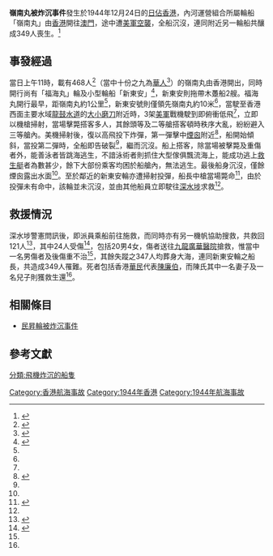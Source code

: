 {{Infobox news event
| image_name               = Westbrother.png
| image_size               = 300px
| caption                  = 事件發生位置
| date                     = {{start date|1944|12|24}}
| time                     = 上午11時許（[[UTC+8|UTC+8]]）
| place                    = {{HKG-1941}}[[龍鼓水道|龍鼓水道]][[大小磨刀|大小磨刀]]附近
| coordinates              = 
| cause                    = 客船遭[[美軍|美軍]]戰機掃射及轟炸
| participants             =
| outcome                  = 嶺南丸被第二枚炸彈擊中後迅速沉沒，<br/>船上468人裡的347人因被困三等船艙而全數溺斃或在艙面被開槍擊斃；<br/>1人送院後不治；<br/>駛在嶺南丸前方約10米的「新東安」輪之船長被擊斃
| reported injuries        = 23人
| reported death(s)        = 349人
| reported property damage = 
| burial                   =
| inquiries                =
| inquest                  = 
| coroner                  = 
| suspects                 = 
| charges                  = 
| verdict                  =
| convictions              =
| publication bans         =
| litigation               =
| awards                   =
| url                      = 
| website                  = 
| notes                    =
}}

'''嶺南丸被炸沉事件'''發生於1944年12月24日的[[日佔香港|日佔香港]]，內河運營組合所屬輪船「嶺南丸」由[[香港|香港]]開往[[澳門|澳門]]，途中遭[[美軍|美軍]][[空襲|空襲]]，全船沉沒，連同附近另一輪船共釀成349人喪生。<ref>{{cite news | title=嶺南丸遭難始末記 航途中遇飛機掃射投彈 搭客四百餘百二人獲救 |publisher=[[華僑報|華僑報]]第肆版 |date=1944年12月31日 }}{{zh-hant}}</ref>

==事發經過==
當日上午11時，載有468人<ref>{{cite news | title=嶺南丸被炸沉 |publisher=[[西南日報|西南日報]]第一版 |date=1945年1月4日 }}{{zh-hant}}</ref>（當中十份之九為[[華人|華人]]<ref>{{cite news | title=敵機襲擊客船 嶺南丸死傷無辜者數百 |publisher=[[華僑日報|華僑日報]]第貳頁 |date=1944年12月26日 }}{{zh-hant}}</ref>）的嶺南丸由香港開出，同時開行尚有「福海丸」輪及小型輪船「新東安」<ref name="華僑報19441231">{{cite news | title=嶺南丸遭難始末記 航途中遇飛機掃射投彈 搭客四百餘百二人獲救 *三輪開行 |publisher=[[華僑報|華僑報]]第肆版 |date=1944年12月31日 }}{{zh-hant}}</ref>，新東安則拖帶木躉船2艘。福海丸開行最早，距嶺南丸約1公里<ref name="華僑報19441231"/>，新東安號則僅領先嶺南丸約10米<ref name="華僑報19441231"/>，當駛至香港西面主要水域[[龍鼓水道|龍鼓水道]]的[[大小磨刀|大小磨刀]]附近時，3架[[美軍|美軍]]戰機駛到即俯衝低飛<ref name="華僑報19441231"/>，立即以機槍掃射，當場擊斃搭客多人，其餘頭等及二等艙搭客頓時秩序大亂，紛紛避入三等艙內。美機掃射後，復以高飛投下炸彈，第一彈擊中[[煙囪|煙囪]]附近<ref name="華僑報19441231B">{{cite news | title=嶺南丸遭難始末記 航途中遇飛機掃射投彈 搭客四百餘百二人獲救 *掃射投彈 |publisher=[[華僑報|華僑報]]第肆版 |date=1944年12月31日 }}{{zh-hant}}</ref>，船開始傾斜，當投第二彈時，全船即告破裂<ref name="華僑報19441231B"/>，繼而沉沒。船上搭客，除當場被擊斃及重傷者外，能善泳者皆跳海逃生，不諳泳術者則抓住大型傢俱飄流海上，能成功逃上[[救生艇|救生艇]]者為數甚少，餘下大部份乘客均困於船艙內，無法逃生。最後船身沉沒，僅餘煙囪露出水面<ref name="華僑報19441231"/>。至於鄰近的新東安輪亦遭掃射投彈，船長中槍當場斃命<ref name="華僑報19441231C">{{cite news | title=嶺南丸遭難始末記 航途中遇飛機掃射投彈 搭客四百餘百二人獲救 *輪船下沉 |publisher=[[華僑報|華僑報]]第肆版 |date=1944年12月31日 }}{{zh-hant}}</ref>，由於投彈未有命中，該輪並未沉沒，並由其他船員立即駛往[[深水埗|深水埗]]求救<ref name="華僑報19441231C"/>。

==救援情況==
深水埗警憲問訊後，即派員乘船前往施救，而同時亦有另一機帆協助搜救，共救回121人<ref>{{cite news | title=一年來香港大事記 |publisher=[[華僑日報|華僑日報]]第肆頁 |date=1945年1月1日 }}{{zh-hant}}</ref>，其中24人受傷<ref name="華僑報19441231D">{{cite news | title=嶺南丸遭難始末記 航途中遇飛機掃射投彈 搭客四百餘百二人獲救 *施救情形 |publisher=[[華僑報|華僑報]]第肆版 |date=1944年12月31日 }}{{zh-hant}}</ref>，包括20男4女，傷者送往[[九龍|九龍]][[廣華醫院|廣華醫院]]搶救，惟當中一名男傷者及後傷重不治<ref name="華僑報19441231D"/>，其餘失蹤之347人均葬身大海，連同新東安輪之船長，共造成349人罹難。死者包括香港[[华人|華民]]代表[[陳廉伯|陳廉伯]]，而陳氏其中一名妻子及一名兒子則獲救生還<ref name="華僑報19441231D"/>。

==相關條目==
*[[民昇輪被炸沉事件|民昇輪被炸沉事件]]

==參考文獻==
{{reflist}}

{{香港船難}}

[[Category:香港航海事故|Category:香港航海事故]]
[[Category:1944年香港|Category:1944年香港]]
[[Category:1944年航海事故|Category:1944年航海事故]]
[[分類:飛機炸沉的船隻|分類:飛機炸沉的船隻]]